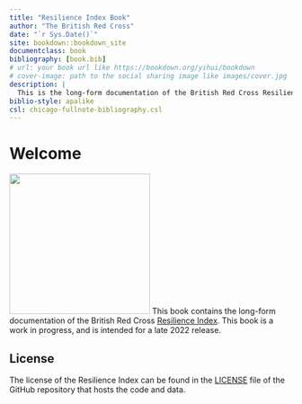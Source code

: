 ```yaml
--- 
title: "Resilience Index Book"
author: "The British Red Cross"
date: "`r Sys.Date()`"
site: bookdown::bookdown_site
documentclass: book
bibliography: [book.bib]
# url: your book url like https://bookdown.org/yihui/bookdown
# cover-image: path to the social sharing image like images/cover.jpg
description: |
  This is the long-form documentation of the British Red Cross Resilience Index
biblio-style: apalike
csl: chicago-fullnote-bibliography.csl
---
```


# Welcome {.unnumbered}

<img src="images/cover/cover.png" class="cover" width="250" height="250"/> This
book contains the long-form documentation of the British Red Cross [Resilience
Index](https://github.com/britishredcrosssociety/resilience-index). This book is a work in progress, and is intended for a
late 2022 release.

## License {.unnumbered}
The license of the Resilience Index can be found in the [LICENSE](https://github.com/britishredcrosssociety/resilience-index/blob/main/LICENSE)
file of the GitHub repository that hosts the code and data.